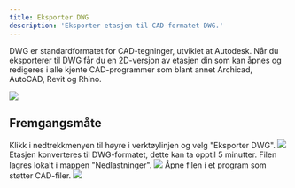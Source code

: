 ```yaml
---
title: Eksporter DWG
description: 'Eksporter etasjen til CAD-formatet DWG.'
---
```


DWG er standardformatet for CAD-tegninger, utviklet at Autodesk. Når du eksporterer til DWG får du en 2D-versjon av etasjen din som kan åpnes og redigeres i alle kjente CAD-programmer som blant annet Archicad, AutoCAD, Revit og Rhino.

<Frame>
    <img src="/images/engine/eksportering/eksporter-dwg/eksempel.png" />
</Frame>

## Fremgangsmåte

<Steps>
  <Step title="Klikk 'Eksporter DWG'">
    Klikk i nedtrekkmenyen til høyre i verktøylinjen og velg "Eksporter DWG".
    <Frame type="glass">
        <img src="/images/engine/eksportering/eksporter-dwg/steg-1.png" />
    </Frame>
  </Step>
  <Step title="Vent på nedlastning">
    Etasjen konverteres til DWG-formatet, dette kan ta opptil 5 minutter. Filen lagres lokalt i mappen "Nedlastninger".
    <Frame type="glass">
        <img src="/images/engine/eksportering/eksporter-dwg/steg-2.png" />
    </Frame>
  </Step>
  <Step title="Åpne DWG-filen">
    Åpne filen i et program som støtter CAD-filer.
    <Frame type="glass">
        <img src="/images/engine/eksportering/eksporter-dwg/steg-3.png" />
    </Frame>
  </Step>
</Steps>